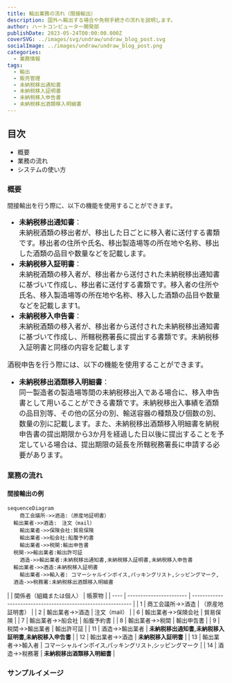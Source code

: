 ```yaml
---
title: 輸出業務の流れ（間接輸出）
description: 国外へ輸出する場合や免税手続きの流れを説明します。
author: ハートコンピューター開発部
publishDate: 2023-05-24T00:00:00.000Z
coverSVG: ../images/svg/undraw/undraw_blog_post.svg
socialImage: ../images/undraw/undraw_blog_post.png
categories:
  - 業務情報
tags:
  - 輸出
  - 販売管理
  - 未納税移出通知書
  - 未納税移入証明書
  - 未納税移入申告書
  - 未納税移出酒類移入明細書
---
```

## 目次
 - 概要
 - 業務の流れ
 - システムの使い方 
### 概要
間接輸出を行う際に、以下の機能を使用することができます。
<font size="3">
 - **未納税移出通知書**：  
 未納税酒類の移出者が、移出した日ごとに移入者に送付する書類です。移出者の住所や氏名、移出製造場等の所在地や名称、移出した酒類の品目や数量などを記載します。
 - **未納税移入証明書**：  
 未納税酒類の移入者が、移出者から送付された未納税移出通知書に基づいて作成し、移出者に送付する書類です。移入者の住所や氏名、移入製造場等の所在地や名称、移入した酒類の品目や数量などを記載します1。
 - **未納税移入申告書**：  
 未納税酒類の移入者が、移出者から送付された未納税移出通知書に基づいて作成し、所轄税務署長に提出する書類です。未納税移入証明書と同様の内容を記載します

酒税申告を行う際には、以下の機能を使用することができます。
 - **未納税移出酒類移入明細書**：  
 同一製造者の製造場等間の未納税移出入である場合に、移入申告書として用いることができる書類です。未納税移出入事績を酒類の品目別等、その他の区分の別、輸送容器の種類及び個数の別、数量の別に記載します。また、未納税移出酒類移入明細書を納税申告書の提出期限から3か月を経過した日以後に提出することを予定している場合は、提出期限の延長を所轄税務署長に申請する必要があります。
</font>




### 業務の流れ
#### 間接輸出の例
```mermaid
sequenceDiagram
	商工会議所->>酒造:（原産地証明書）
  輸出業者->>酒造:　注文（mail）
	輸出業者->>保険会社:貿易保険
	輸出業者->>船会社:船腹予約書
	輸出業者->>税関:輸出申告書
  税関->>輸出業者:輸出許可証
	酒造->>輸出業者:未納税移出通知書,未納税移入証明書,未納税移入申告書
  輸出業者->>酒造:未納税移入証明書
	輸出業者->>輸入者: コマーシャルインボイス,パッキングリスト,シッピングマーク,
  酒造->>税務署:未納税移出酒類移入明細書
```

<font size="2">
|      | 関係者（組織または個人）                | 帳票物                                                       |
| ---- | ----------------------- | ------------------------------------------------------------ |
| 1    | 商工会議所->>酒造     | （原産地証明書）                                             |
| 2    | 輸出業者->>酒造         | 注文（mail）                                                 |
| 6    | 輸出業者->>保険会社 | 貿易保険                                                     |
| 7    | 輸出業者->>船会社   | 船腹予約書                                                   |
| 8    | 輸出業者->>税関     | 輸出申告書                                                   |
| 9    | 税関->>輸出業者     | 輸出許可証                                                   |
| 11   | 酒造->>輸出業者           | <b style={{color: 'tomato'}}>未納税移出通知書,未納税移入証明書,未納税移入申告書</b>           |
| 12   | 輸出業者->>酒造           | <b style={{color: 'tomato'}}>未納税移入証明書</b>                                             |
| 13   | 輸出業者->>輸入者   | コマーシャルインボイス,パッキングリスト,シッピングマーク   |
| 14   | 酒造->>税務署         | <b style={{color: 'tomato'}}>未納税移出酒類移入明細書</b>              |

</font>

### サンプルイメージ
